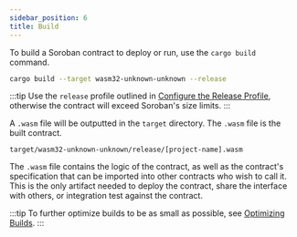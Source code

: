 ```yaml
---
sidebar_position: 6
title: Build
---
```


To build a Soroban contract to deploy or run, use the `cargo build` command.

```sh
cargo build --target wasm32-unknown-unknown --release
```

:::tip
Use the `release` profile outlined in [Configure the Release Profile], otherwise
the contract will exceed Soroban's size limits.
:::

A `.wasm` file will be outputted in the `target` directory. The `.wasm` file is
the built contract.

```
target/wasm32-unknown-unknown/release/[project-name].wasm
```

The `.wasm` file contains the logic of the contract, as well as the contract's
specification that can be imported into other contracts who wish to call it.
This is the only artifact needed to deploy the contract, share the interface
with others, or integration test against the contract.

:::tip
To further optimize builds to be as small as possible, see [Optimizing Builds].
:::

[Configure the Release Profile]: create-a-project#configure-the-release-profile
[Optimizing Builds]: build-optimized
